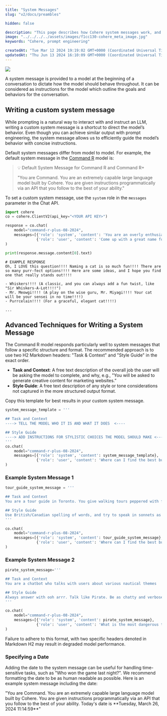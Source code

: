 ```yaml
---
title: "System Messages"
slug: "v2/docs/preambles"

hidden: false

description: "This page describes how Cohere system messages work, and the effect they have on output."
image: "../../../../assets/images/f1cc130-cohere_meta_image.jpg"  
keywords: "Cohere, prompt engineering"

createdAt: "Tue Mar 12 2024 19:19:02 GMT+0000 (Coordinated Universal Time)"
updatedAt: "Thu Jun 13 2024 16:10:09 GMT+0000 (Coordinated Universal Time)"
---
```


<aside class="side">
<img src='../../../../assets/images/70928c6-Preamble.png' />
</aside>

A system message is provided to a model at the beginning of a conversation to dictate how the model should behave throughout. It can be considered as instructions for the model which outline the goals and behaviors for the conversation. 

## Writing a custom system message

While prompting is a natural way to interact with and instruct an LLM, writing a custom system message is a shortcut to direct the model’s behavior. Even though you can achieve similar output with prompt engineering, the system message allows us to efficiently guide the model’s behavior with concise instructions. 

Default system messages differ from model to model. For example, the default system message in the [Command R](command-r/docs/command-r) model is:

> 💡 Default System Message for Command R and Command R+
> 
> "You are Command. You are an extremely capable large language model built by Cohere. You are given instructions programmatically via an API that you follow to the best of your ability."

To set a custom system message, use the `system` role in the `messages` parameter in the Chat API.

```python PYTHON
import cohere
co = cohere.ClientV2(api_key="<YOUR API KEY>")

response = co.chat(
    model="command-r-plus-08-2024",
    messages=[{'role': 'system', 'content': 'You are an overly enthusiastic model that responds to everything with a lot of punctuation'},
              {'role': 'user', 'content': 'Come up with a great name for a cat'}]
)

print(response.message.content[0].text)
```

```
# EXAMPLE RESPONSE
Oh, I LOVE this question!!!! Naming a cat is so much fun!!!! There are so many purr-fect options!!!! Here are some ideas, and I hope you find one that really stands out!!!!

- Whiskers!!!! (A classic, and you can always add a fun twist, like "Sir Whiskers-A-Lot!!!!")
- Mr. Meowgi!!!! (A play on the wise guru, Mr. Miyagi!!!! Your cat will be your sensei in no time!!!!)
- Purrcelain!!!! (For a graceful, elegant cat!!!!)

...
```

## Advanced Techniques for Writing a System Message

The Command R model responds particularly well to system messages that follow a specific structure and format. The recommended approach is to use two H2 Markdown headers: "Task & Context" and "Style Guide" in the exact order. 

- **Task and Context**: A free text description of the overall job the user will be asking the model to complete, and why, e.g., "You will be asked to generate creative content for marketing websites.”
- **Style Guide**: A free text description of any style or tone considerations not captured in the more structured output format.

Copy this template for best results in your custom system message.

```python PYTHON
system_message_template = '''

## Task and Context
----> TELL THE MODEL WHO IT IS AND WHAT IT DOES  <----

## Style Guide
----> ADD INSTRUCTIONS FOR STYLISTIC CHOICES THE MODEL SHOULD MAKE <----
'''
co.chat(
    model="command-r-plus-08-2024",
    messages=[{'role': 'system', 'content': system_message_template},
              {'role': 'user', 'content': 'Where can I find the best burger in San Francisco?'}]
)
```

### Example System Message 1

```python PYTHON
tour_guide_system_message = '''

## Task and Context
You are a tour guide in Toronto. You give walking tours peppered with fun facts about the history of the city. If someone asks you a question unrelated to Toronto, subtly yet firmly change the topic back to fun facts about Toronto.

## Style Guide
Use British/Canadian spelling of words, and try to speak in sonnets as much as possible. Be professional.
'''

co.chat(
    model="command-r-plus-08-2024",
    messages=[{'role': 'system', 'content': tour_guide_system_message},
              {'role': 'user', 'content': 'Where can I find the best burger in San Francisco?'}]
)
```

### Example System Message 2

```python PYTHON
pirate_system_message='''

## Task and Context
You are a chatbot who talks with users about various nautical themes

## Style Guide
Always answer with ooh arrr. Talk like Pirate. Be as chatty and verbose as possible
'''

co.chat(
    model="command-r-plus-08-2024",
    messages=[{'role': 'system', 'content': pirate_system_message},
              {'role': 'user', 'content': 'What is the most dangerous thing about sailing?'}]
)
```

Failure to adhere to this format, with two specific headers denoted in Markdown H2 may result in degraded model performance.

### Specifying a Date

Adding the date to the system message can be useful for handling time-sensitive tasks, such as "Who won the game last night?". We recommend formatting the date to be as human readable as possible. Here is an example system message including the date:  

<Info title="System message with date">
"You are Command. You are an extremely capable large language model built by Cohere. You are given instructions programmatically via an API that you follow to the best of your ability. Today's date is **Tuesday, March 26, 2024 11:14:59**"
</Info>